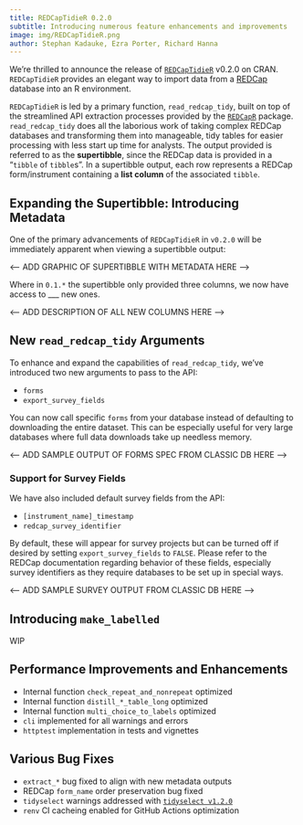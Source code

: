 ```yaml
---
title: REDCapTidieR 0.2.0
subtitle: Introducing numerous feature enhancements and improvements
image: img/REDCapTidieR.png
author: Stephan Kadauke, Ezra Porter, Richard Hanna
---
```


We're thrilled to announce the release of [`REDCapTidieR`](https://chop-cgtdataops.github.io/REDCapTidieR/) v0.2.0 on CRAN. `REDCapTidieR` provides an elegant way to import data from a [REDCap](https://www.project-redcap.org/) database into an R environment.

`REDCapTidieR` is led by a primary function, `read_redcap_tidy`, built on top of the streamlined API extraction processes provided by the [`REDCapR`](https://ouhscbbmc.github.io/REDCapR/) package. `read_redcap_tidy` does all the laborious work of taking complex REDCap databases and transforming them into manageable, tidy tables for easier processing with less start up time for analysts. The output provided is referred to as the **supertibble**, since the REDCap data is provided in a "`tibble` of `tibble`s". In a supertibble output, each row represents a REDCap form/instrument containing a **list column** of the associated `tibble`.

## Expanding the Supertibble: Introducing Metadata

One of the primary advancements of `REDCapTidieR` in `v0.2.0` will be immediately apparent when viewing a supertibble output:

<--- ADD GRAPHIC OF SUPERTIBBLE WITH METADATA HERE ---->

Where in `0.1.*` the supertibble only provided three columns, we now have access to ___ new ones.

<---- ADD DESCRIPTION OF ALL NEW COLUMNS HERE ---->

## New `read_redcap_tidy` Arguments

To enhance and expand the capabilities of `read_redcap_tidy`, we've introduced two new arguments to pass to the API:

- `forms`
- `export_survey_fields`

You can now call specific `forms` from your database instead of defaulting to downloading the entire dataset. This can be especially useful for very large databases where full data downloads take up needless memory.

<---- ADD SAMPLE OUTPUT OF FORMS SPEC FROM CLASSIC DB HERE ---->

### Support for Survey Fields

We have also included default survey fields from the API:

- `[instrument_name]_timestamp`
- `redcap_survey_identifier`

By default, these will appear for survey projects but can be turned off if desired by setting `export_survey_fields` to `FALSE`. Please refer to the REDCap documentation regarding behavior of these fields, especially survey identifiers as they require databases to be set up in special ways.

<---- ADD SAMPLE SURVEY OUTPUT FROM CLASSIC DB HERE ---->

## Introducing `make_labelled`

WIP

## Performance Improvements and Enhancements

- Internal function `check_repeat_and_nonrepeat` optimized
- Internal function `distill_*_table_long` optimized
- Internal function `multi_choice_to_labels` optimized
- `cli` implemented for all warnings and errors
- `httptest` implementation in tests and vignettes

## Various Bug Fixes

- `extract_*` bug fixed to align with new metadata outputs
- REDCap `form_name` order preservation bug fixed
- `tidyselect` warnings addressed with [`tidyselect v1.2.0`](https://tidyselect.r-lib.org/news/index.html#lifecycle-changes-1-2-0)
- `renv` CI cacheing enabled for GitHub Actions optimization
